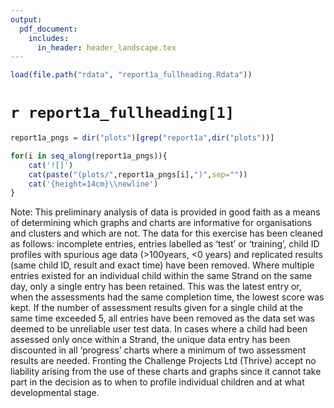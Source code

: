 ```yaml
---
output:
  pdf_document:
    includes:
      in_header: header_landscape.tex
---
```


```r
load(file.path("rdata", "report1a_fullheading.Rdata"))
```


# `r report1a_fullheading[1]`\

```r
report1a_pngs = dir("plots")[grep("report1a",dir("plots"))]
```

```r
for(i in seq_along(report1a_pngs)){
    cat('![]')
    cat(paste("(plots/",report1a_pngs[i],")",sep=""))
    cat('{height=14cm}\\newline')
}
```
Note: This preliminary analysis of data is provided in good faith as a means of determining which graphs and charts are informative for organisations and clusters and which are not. The data for this exercise has been cleaned as follows: incomplete entries, entries labelled as 'test' or 'training', child ID profiles with spurious age data (>100years, <0 years) and replicated results (same child ID, result and exact time) have been removed. Where multiple entries existed for an individual child within the same Strand on the same day, only a single entry has been retained. This was the latest entry or, when the assessments had the same completion time, the lowest score was kept. If the number of assessment results given for a single child at the same time exceeded 5, all entries have been removed as the data set was deemed to be unreliable user test data. In cases where a child had been assessed only once within a Strand, the unique data entry has been discounted in all 'progress' charts where a minimum of two assessment results are needed. Fronting the Challenge Projects Ltd (Thrive) accept no liability arising from the use of these charts and graphs since it cannot take part in the decision as to when to profile individual children and at what developmental stage.
